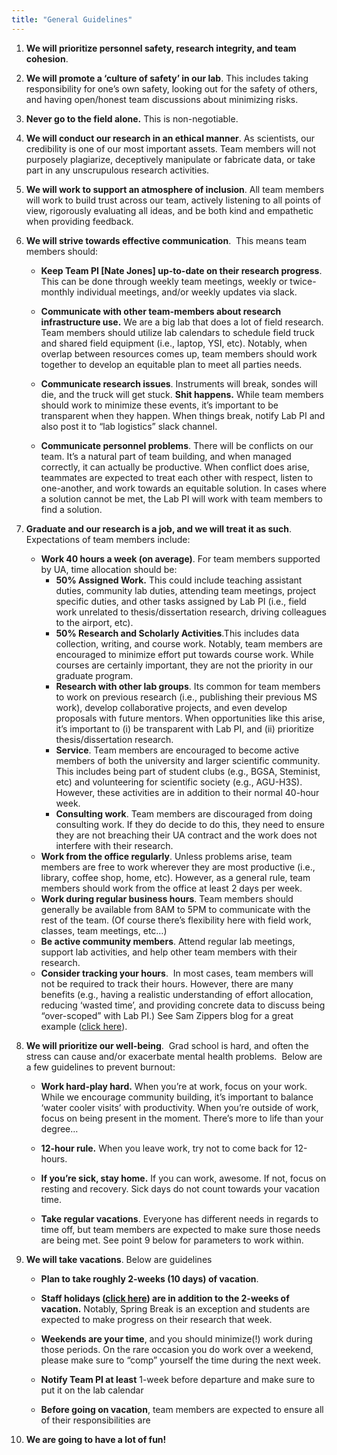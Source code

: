 ```yaml
---
title: "General Guidelines"
---
```


1.  **We will prioritize personnel safety, research integrity, and team cohesion**.

2.  **We will promote a 'culture of safety' in our lab**.
    This includes taking responsibility for one's own safety, looking out for the safety of others, and having open/honest team discussions about minimizing risks.

3.  **Never go to the field alone.** This is non-negotiable.

4.  **We will conduct our research in an ethical manner**.
    As scientists, our credibility is one of our most important assets.
    Team members will not purposely plagiarize, deceptively manipulate or fabricate data, or take part in any unscrupulous research activities. 

5.  **We will work to support an atmosphere of inclusion**.
    All team members will work to build trust across our team, actively listening to all points of view, rigorously evaluating all ideas, and be both kind and empathetic when providing feedback.

6.  **We will strive towards effective communication**. 
    This means team members should:

    -   **Keep Team PI \[Nate Jones\] up-to-date on their research progress**.
        This can be done through weekly team meetings, weekly or twice-monthly individual meetings, and/or weekly updates via slack.

    -   **Communicate with other team-members about research infrastructure use.** We are a big lab that does a lot of field research.
        Team members should utilize lab calendars to schedule field truck and shared field equipment (i.e., laptop, YSI, etc).
        Notably, when overlap between resources comes up, team members should work together to develop an equitable plan to meet all parties needs. 

    -   **Communicate research issues**.
        Instruments will break, sondes will die, and the truck will get stuck.
        **Shit happens.** While team members should work to minimize these events, it's important to be transparent when they happen.
        When things break, notify Lab PI and also post it to "lab logistics" slack channel.

    -   **Communicate personnel problems**.
        There will be conflicts on our team.
        It's a natural part of team building, and when managed correctly, it can actually be productive.
        When conflict does arise, teammates are expected to treat each other with respect, listen to one-another, and work towards an equitable solution.
        In cases where a solution cannot be met, the Lab PI will work with team members to find a solution. 

7.  **Graduate and our research is a job, and we will treat it as such**.
    Expectations of team members include:

    -   **Work 40 hours a week (on average)**. For team members supported by UA, time allocation should be: 
        -   **50% Assigned Work.** This could include teaching assistant duties, community lab duties, attending team meetings, project specific duties, and other tasks assigned by Lab PI (i.e., field work unrelated to thesis/dissertation research, driving colleagues to the airport, etc). 
        -   **50% Research and Scholarly Activities**.This includes data collection, writing, and course work. Notably, team members are encouraged to minimize effort put towards course work. While courses are certainly important, they are not the priority in our graduate program. 
        -   **Research with other lab groups**. Its common for team members to work on previous research (i.e., publishing their previous MS work), develop collaborative projects, and even develop proposals with future mentors. When opportunities like this arise, it's important to (i) be transparent with Lab PI, and (ii) prioritize thesis/dissertation research. 
        -   **Service**. Team members are encouraged to become active members of both the university and larger scientific community. This includes being part of student clubs (e.g., BGSA, Steminist, etc) and volunteering for scientific society (e.g., AGU-H3S). However, these activities are in addition to their normal 40-hour week.
        -   **Consulting work**. Team members are discouraged from doing consulting work. If they do decide to do this, they need to ensure they are not breaching their UA contract and the work does not interfere with their research.
    -   **Work from the office regularly**. Unless problems arise, team members are free to work wherever they are most productive (i.e., library, coffee shop, home, etc). However, as a general rule, team members should work from the office at least 2 days per week. 
    -   **Work during regular business hours**. Team members should generally be available from 8AM to 5PM to communicate with the rest of the team. (Of course there's flexibility here with field work, classes, team meetings, etc...) 
    -   **Be active community members**. Attend regular lab meetings, support lab activities, and help other team members with their research. 
    -   **Consider tracking your hours**.  In most cases, team members will not be required to track their hours. However, there are many benefits (e.g., having a realistic understanding of effort allocation, reducing 'wasted time', and providing concrete data to discuss being "over-scoped" with Lab PI.) See Sam Zippers blog for a great example ([click here](https://www.samzipper.com/post/2022-01-02-work-tracking-update/)).

8.  **We will prioritize our well-being**. 
    Grad school is hard, and often the stress can cause and/or exacerbate mental health problems. 
    Below are a few guidelines to prevent burnout:

    -   **Work hard-play hard.** When you're at work, focus on your work.
        While we encourage community building, it's important to balance 'water cooler visits' with productivity.
        When you're outside of work, focus on being present in the moment.
        There's more to life than your degree...

    -   **12-hour rule.** When you leave work, try not to come back for 12-hours. 

    -   **If you're sick, stay home.** If you can work, awesome.
        If not, focus on resting and recovery.
        Sick days do not count towards your vacation time. 
          

    -   **Take regular vacations**.
        Everyone has different needs in regards to time off, but team members are expected to make sure those needs are being met.
        See point 9 below for parameters to work within.

9.  **We will take vacations**.
    Below are guidelines

    -   **Plan to take roughly 2-weeks (10 days) of vacation**.

    -   **Staff holidays ([click here](https://hr.ua.edu/payroll/payroll-schedules)) are in addition to the 2-weeks of vacation.** Notably, Spring Break is an exception and students are expected to make progress on their research that week. 

    -   **Weekends are your time**, and you should minimize(!) work during those periods.
        On the rare occasion you do work over a weekend, please make sure to "comp" yourself the time during the next week.

    -   **Notify Team PI at least** 1-week before departure and make sure to put it on the lab calendar 

    -   **Before going on vacation**, team members are expected to ensure all of their responsibilities are 

10. **We are going to have a lot of fun!**
